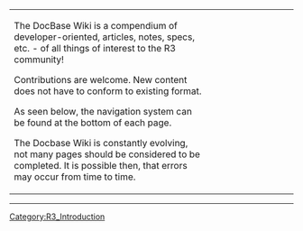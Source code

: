 <TABLE WIDTH=100%><TR><TD ALIGN=LEFT VALIGN=TOP WIDTH=70%>
The DocBase Wiki is a compendium of  developer-oriented, articles, notes, specs, etc. - of all things of interest to the R3 community!

Contributions are welcome.  New content does not have to conform to existing format.   

As seen below, the navigation system can be found at the bottom of each page.

The Docbase Wiki is constantly evolving, not many pages should be considered to be completed.  It is possible then, that errors may occur from time to time.      
</TD><TD ALIGN=LEFT VALIGN=TOP width=30%>
</TD></TR></TABLE>


----
{{Template:R3_Introduction_TOC}}
[[Category:R3_Introduction]]